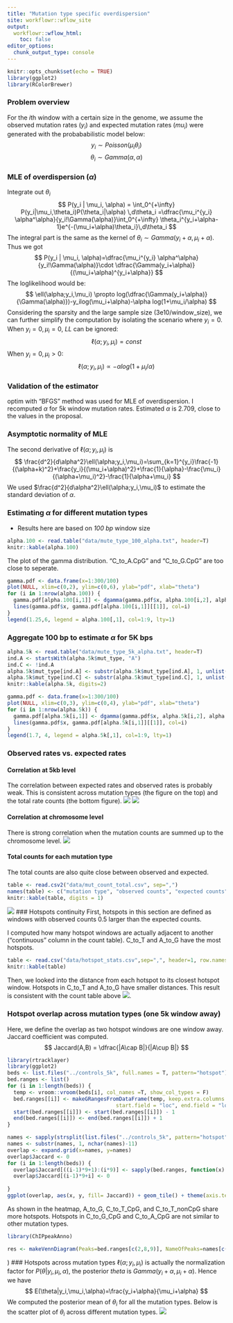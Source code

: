 ```yaml
---
title: "Mutation type specific overdispersion"
site: workflowr::wflow_site
output:
  workflowr::wflow_html:
    toc: false
editor_options:
  chunk_output_type: console
---
```


```r
knitr::opts_chunk$set(echo = TRUE)
library(ggplot2)
library(RColorBrewer)
```

### Problem overview
For the $i$th window with a certain size in the genome, we assume the observed mutation rates ($y_i$) and expected mutation rates ($mu_i$) were generated with the probababilistic model below:
$$
y_i \sim Poisson(\mu_i\theta_i)
$$
$$
\theta_i \sim Gamma(\alpha,\alpha) 
$$


### MLE of overdispersion ($\alpha$)
Integrate out $\theta_i$
$$
P(y_i | \mu_i, \alpha) = \int_0^{+\infty}  P(y_i|\mu_i,\theta_i)P(\theta_i|\alpha) \,d\theta_i
=\dfrac{\mu_i^{y_i} \alpha^\alpha}{y_i!\Gamma(\alpha)}\int_0^{+\infty} \theta_i^{y_i+\alpha-1}e^{-(\mu_i+\alpha)\theta_i}\,d\theta_i
$$
The integral part is the same as the kernel of $\theta_i\sim Gamma(y_i+\alpha, \mu_i+\alpha)$. Thus we got
$$
P(y_i | \mu_i, \alpha)=\dfrac{\mu_i^{y_i} \alpha^\alpha}{y_i!\Gamma(\alpha)}\cdot \dfrac{\Gamma(y_i+\alpha)}{(\mu_i+\alpha)^{y_i+\alpha}}
$$
The loglikelihood would be:
$$
\ell(\alpha;y_i,\mu_i) \propto log(\dfrac{\Gamma(y_i+\alpha)}{\Gamma(\alpha)})-y_ilog(\mu_i+\alpha)-\alpha log(1+\mu_i/\alpha)
$$
Considering the sparsity and the large sample size (3e10/window_size), we can further simplify the computation by isolating the scenario where $y_i=0$.
When $y_i=0,\mu_i=0$, $LL$ can be ignored:
$$
\ell(\alpha;y_i,\mu_i) = const
$$
When $y_i=0,\mu_i>0$:
$$
\ell(\alpha;y_i,\mu_i) \propto -\alpha log(1+\mu_i/\alpha)
$$

### Validation of the estimator
optim with "BFGS" method was used for MLE of overdispersion. I recomputed $\alpha$ for 5k window mutation rates. Estimated $\alpha$ is 2.709, close to the values in the proposal.

### Asymptotic normality of MLE
The second derivative of $\ell(\alpha;y_i,\mu_i)$ is
$$
\frac{d^2}{d\alpha^2}\ell(\alpha;y_i,\mu_i)=\sum_{k=1}^{y_i}\frac{-1}{(\alpha+k)^2}+\frac{y_i}{(\mu_i+\alpha)^2}+\frac{1}{\alpha}-\frac{\mu_i}{(\alpha+\mu_i)^2}-\frac{1}{\alpha+\mu_i}
$$
We used $\frac{d^2}{d\alpha^2}\ell(\alpha;y_i,\mu_i)$ to estimate the standard deviation of $\alpha$.

### Estimating $\alpha$ for different mutation types
* Results here are based on _100 bp_ window size
```r
alpha.100 <- read.table("data/mute_type_100_alpha.txt", header=T)
knitr::kable(alpha.100)
```

The plot of the gamma distribution. "C_to_A.CpG" and "C_to_G.CpG" are too close to seperate.
```r
gamma.pdf <- data.frame(x=1:300/100)
plot(NULL, xlim=c(0,2), ylim=c(0,6), ylab="pdf", xlab="theta")
for (i in 1:nrow(alpha.100)) {
  gamma.pdf[alpha.100[i,1]] <- dgamma(gamma.pdf$x, alpha.100[i,2], alpha.100[i,2])
  lines(gamma.pdf$x, gamma.pdf[alpha.100[i,1]][[1]], col=i)
}
legend(1.25,6, legend = alpha.100[,1], col=1:9, lty=1)
```

### Aggregate 100 bp to estimate $\alpha$ for 5K bps
```r
alpha.5k <- read.table("data/mute_type_5k_alpha.txt", header=T)
ind.A <- startsWith(alpha.5k$mut_type, "A")
ind.C <- !ind.A
alpha.5k$mut_type[ind.A] <- substr(alpha.5k$mut_type[ind.A], 1, unlist(gregexec("_and",alpha.5k$mut_type[ind.A]))-1)
alpha.5k$mut_type[ind.C] <- substr(alpha.5k$mut_type[ind.C], 1, unlist(gregexec("_5k",alpha.5k$mut_type[ind.C]))-1)
knitr::kable(alpha.5k, digits=2)
```

```r
gamma.pdf <- data.frame(x=1:300/100)
plot(NULL, xlim=c(0,3), ylim=c(0,4), ylab="pdf", xlab="theta")
for (i in 1:nrow(alpha.5k)) {
  gamma.pdf[alpha.5k[i,1]] <- dgamma(gamma.pdf$x, alpha.5k[i,2], alpha.5k[i,2])
  lines(gamma.pdf$x, gamma.pdf[alpha.5k[i,1]][[1]], col=i)
}
legend(1.7, 4, legend = alpha.5k[,1], col=1:9, lty=1)
```

### Observed rates vs. expected rates
#### Correlation at 5kb level
The correlation between expected rates and observed rates is probably weak. This is consistent across mutation types (the figure on the top) and the total rate counts (the bottom figure).
![](assets/exp_vs_obs_mut_type.png)
![](assets/exp_vs_obs_total.png)

#### Correlation at chromosome level
There is strong correlation when the mutation counts are summed up to the chromosome level.
![](assets/exp_vs_obs_chr_level.png)

#### Total counts for each mutation type
The total counts are also quite close between observed and expected.
```r
table <- read.csv2("data/mut_count_total.csv", sep=",")
names(table) <- c("mutation type", "observed counts", "expected counts")
knitr::kable(table, digits = 1)
```
![](assets/mut_type_total.png)
### Hotspots continuity
First, hotspots in this section are defined as windows with observed counts 0.5 larger than the expected counts.

I computed how many hotspot windows are actually adjacent to another ("continuous" column in the count table). C_to_T and A_to_G have the most hotspots.
```r
table <- read.csv("data/hotspot_stats.csv",sep=",", header=1, row.names=1)
knitr::kable(table)
```

Then, we looked into the distance from each hotspot to its closest hotspot window. Hotspots in C_to_T and A_to_G have smaller distances. This result is consistent with the count table above
![](assets/hotspot_dist.png). 

### Hotspot overlap across mutation types (one 5k window away)
Here, we define the overlap as two hotspot windows are one window away. Jaccard coefficient was computed.
$$
Jaccard(A,B) = \dfrac{|A\cap B|}{|A\cup B|}
$$

```r
library(rtracklayer)
library(ggplot2)
beds <- list.files("../controls_5k", full.names = T, pattern="hotspot")
bed.ranges <- list()
for (i in 1:length(beds)) {
  temp <- vroom::vroom(beds[i], col_names =T, show_col_types = F)
  bed.ranges[[i]] <- makeGRangesFromDataFrame(temp, keep.extra.columns = T, 
                                   start.field = "loc", end.field = "loc")
  start(bed.ranges[[i]]) <- start(bed.ranges[[i]]) - 1
  end(bed.ranges[[i]]) <- end(bed.ranges[[i]]) + 1
}

names <- sapply(strsplit(list.files("../controls_5k", pattern="hotspot"),"\\."), function(x) {x[1]})
names <- substr(names, 1, nchar(names)-11)
overlap <- expand.grid(x=names, y=names)
overlap$Jaccard <- 0
for (i in 1:length(beds)) {
  overlap$Jaccard[((i-1)*9+1):(i*9)] <- sapply(bed.ranges, function(x) {length(intersect(x, bed.ranges[[i]]))/length(union(x, bed.ranges[[i]]))})
  overlap$Jaccard[(i-1)*9+i] <- 0
  
}
ggplot(overlap, aes(x, y, fill= Jaccard)) + geom_tile() + theme(axis.text.x=element_text(angle = 45, hjust = 1))

```

As shown in the heatmap, A_to_G, C_to_T_CpG, and C_to_T_nonCpG share more hotspots. Hotspots in C_to_G_CpG and C_to_A_CpG are not similar to other mutation types.

```r
library(ChIPpeakAnno)

res <- makeVennDiagram(Peaks=bed.ranges[c(2,8,9)], NameOfPeaks=names[c(2,8,9)], fill=c("red","blue","yellow"))
```




)
### Hotspots across mutation types
$\ell(\alpha;y_i,\mu_i)$ is actually the normalization factor for $P(\theta|y_i,\mu_i,\alpha)$, the posterior $theta$ is $Gamma(y_i+\alpha, \mu_i+\alpha)$. Hence we have
$$
E(\theta|y_i,\mu_i,\alpha)=\frac{y_i+\alpha}{\mu_i+\alpha}
$$
We computed the posterior mean of $\theta_i$ for all the mutation types. Below is the scatter plot of $\theta_i$ across different mutation types.
![](assets/theta_post_mut_type.png)


